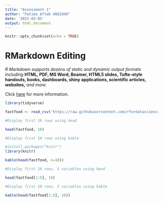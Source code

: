 ```yaml
---
title: "Assessment 1"
author: "Fatima Aftab 4662948"
date: '2022-03-05'
output: html_document
---
```


```r
knitr::opts_chunk$set(echo = TRUE)
```

# RMarkdown Editing

*R Markdown supports dozens of static and dynamic output formats including* **HTML, PDF, MS Word, Beamer, HTML5 slides, Tufte-style handouts, books, dashboards, shiny applications, scientific articles, websites,** *and more.*

Click [here](https://rmarkdown.rstudio.com/lesson-8.html) for more information.

```r
library(tidyverse)

fastfood <- read_csv('https://raw.githubusercontent.com/rfordatascience/tidytuesday/master/data/2018/2018-09-04/fastfood_calories.csv')

#Display first 10 rows using head

head(fastfood, 10)

#Display first 10 rows using kable

#install.packages("knitr")
library(knitr)

kable(head(fastfood, n=10))

#Display first 10 rows, 5 variables using head

head(fastfood[1:5], 10)

#Display first 10 rows, 5 variables using kable

kable(head(fastfood[1:5], 10))

```

